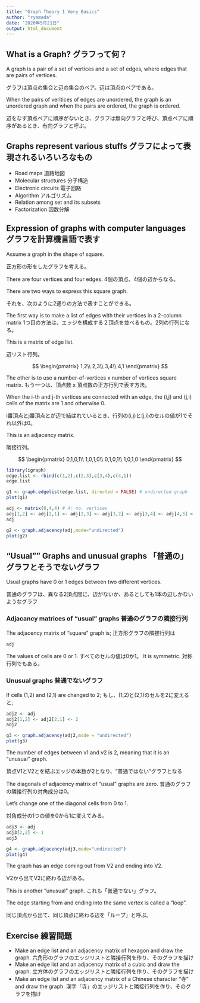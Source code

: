 ```yaml
---
title: "Graph Theory 1 Very Basics"
author: "ryamada"
date: "2020年5月21日"
output: html_document
---
```


## What is a Graph? グラフって何？

A graph is a pair of a set of vertices and a set of edges, where edges that are pairs of vertices.

グラフは頂点の集合と辺の集合のペア。辺は頂点のペアである。

When the pairs of veritices of edges are unordered, the graph is an unordered graph and when the pairs are ordered, the graph is ordered.

辺をなす頂点ペアに順序がないとき、グラフは無向グラフと呼び、頂点ペアに順序があるとき、有向グラフと呼ぶ。

## Graphs represent various stuffs グラフによって表現されるいろいろなもの

* Road maps 道路地図
* Molecular structures 分子構造
* Electronic circuits 電子回路
* Algorithm アルゴリズム
* Relation among set and its subsets
* Factorization 因数分解

## Expression of graphs with computer languages グラフを計算機言語で表す

Assume a graph in the shape of square.

正方形の形をしたグラフを考える。

There are four vertices and four edges. 4個の頂点、4個の辺からなる。

There are two ways to express this square graph.

それを、次のように2通りの方法で表すことができる。

The first way is to make a list of edges with their vertices in a 2-column matrix
1つ目の方法は、エッジを構成する２頂点を並べるもの。2列の行列になる。

This is a matrix of edge list.

辺リスト行列。

$$
\begin{pmatrix}
1,2\\
2,3\\
3,4\\
4,1
\end{pmatrix}
$$

The other is to use a number-of-vertices x number of vertices square matrix.
もう一つは、頂点数 x 頂点数の正方行列で表す方法。

When the i-th and j-th vertices are connected with an edge, the (i,j) and (j,i) cells of the matrix are 1 and otherwise 0.

i番頂点とj番頂点とが辺で結ばれているとき、行列の(i,j)と(j,i)のセルの値が1でそれ以外は0。

This is an adjacency matrix.

隣接行列。

$$
\begin{pmatrix}
0,1,0,1\\
1,0,1,0\\
0,1,0,1\\
1,0,1,0
\end{pmatrix}
$$

```r
library(igraph)
edge.list <- rbind(c(1,2),c(2,3),c(3,4),c(4,1))
edge.list
```
```r
g1 <- graph.edgelist(edge.list, directed = FALSE) # undirected graph
plot(g1)
```

```r
adj <- matrix(0,4,4) # 4: no. vertices
adj[1,2] <- adj[2,1] <- adj[2,3] <- adj[3,2] <- adj[3,4] <- adj[4,3] <- adj[4,1] <- adj[1,4] <- 1
adj
```

```r
g2 <- graph.adjacency(adj,mode="undirected")
plot(g2)
```

## "Usual"" Graphs and unusual graphs 「普通の」グラフとそうでないグラフ

Usual graphs have 0 or 1 edges between two different vertices.

普通のグラフは、異なる2頂点間に、辺がないか、あるとしても1本の辺しかないようなグラフ

### Adjacancy matrices of "usual" graphs 普通のグラフの隣接行列

The adjacency matrix of "square" graph is;
正方形グラフの隣接行列は

```r
adj
```

The values of cells are 0 or 1. すべてのセルの値は0か1。
It is symmetric. 対称行列でもある。

### Unusual graphs 普通でないグラフ
If cells (1,2) and (2,1) are changed to 2;
もし、(1,2)と(2,1)のセルを2に変えると;

```r
adj2 <- adj
adj2[1,2] <- adj2[2,1] <- 2
adj2
```

```r
g3 <- graph.adjacency(adj2,mode = "undirected")
plot(g3)
```

The number of edges between v1 and v2 is 2, meaning that it is an "unusual" graph.

頂点V1とV2とを結ぶエッジの本数が2となり、"普通ではない"グラフとなる

The diagonals of adjacency matrix of "usual" graphs are zero. 
普通のグラフの隣接行列の対角成分は0。

Let's change one of the diagonal cells from 0 to 1.

対角成分の1つの値を0から1に変えてみる。

```r
adj3 <- adj 
adj3[2,2] <- 1
adj3
```
```r
g4 <- graph.adjacency(adj3,mode="undirected")
plot(g4)
```

The graph has an edge coming out from V2 and ending into V2.

V2から出てV2に終わる辺がある。

This is another "unusual" graph.
これも「普通でない」グラフ。

The edge starting from and ending into the same vertex is called a "loop".

同じ頂点から出て、同じ頂点に終わる辺を「ループ」と呼ぶ。

## Exercise 練習問題

* Make an edge list and an adjacency matrix of hexagon and draw the graph. 六角形のグラフのエッジリストと隣接行列を作り、そのグラフを描け
* Make an edge list and an adjacency matrix of a cubic and draw the graph. 立方体のグラフのエッジリストと隣接行列を作り、そのグラフを描け
* Make an edge list and an adjacency matrix of a Chinese character "寺" and draw the graph. 漢字「寺」のエッジリストと隣接行列を作り、そのグラフを描け